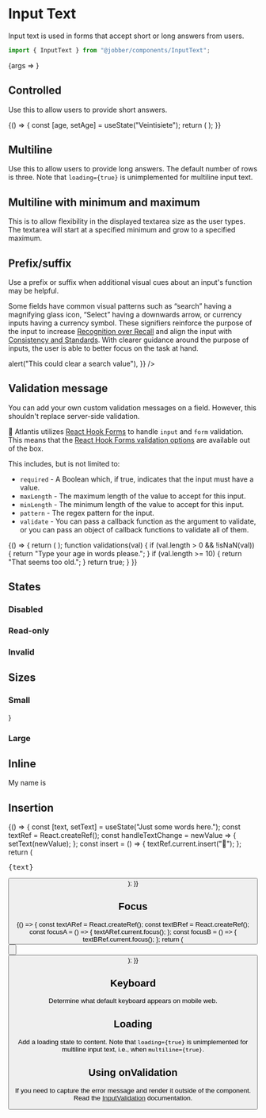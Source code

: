
<Meta title="Components/InputText" component={InputText} />

# Input Text

Input text is used in forms that accept short or long answers from users.

```ts
import { InputText } from "@jobber/components/InputText";
```

<Canvas>
  <Story
    name="InputText"
    args={{
      defaultValue: "Rocinante",
      placeholder: "Ship Name",
    }}
  >
    {args => <InputText {...args} />}
  </Story>
</Canvas>

<ArgsTable of={InputText} story="InputText" />

## Controlled

Use this to allow users to provide short answers.

<Canvas>
  <ExampleWithHooks>
    {() => {
      const [age, setAge] = useState("Veintisiete");
      return (
        <InputText
          value={age}
          onChange={setAge}
          name="age"
          placeholder="Age in words"
        />
      );
    }}
  </ExampleWithHooks>
</Canvas>

## Multiline

Use this to allow users to provide long answers. The default number of rows is
three. Note that `loading={true}` is unimplemented for multiline input text.

<Canvas>
  <InputText
    multiline={true}
    placeholder="Describe your age"
    name="describeAge"
  />
</Canvas>

## Multiline with minimum and maximum

This is to allow flexibility in the displayed textarea size as the user types.
The textarea will start at a specified minimum and grow to a specified maximum.

<Canvas>
  <InputText
    defaultValue="Rocinante"
    multiline={true}
    rows={{ min: 1, max: 4 }}
  />
</Canvas>

## Prefix/suffix

Use a prefix or suffix when additional visual cues about an input's function may
be helpful.

Some fields have common visual patterns such as “search” having a magnifying
glass icon, “Select” having a downwards arrow, or currency inputs having a
currency symbol. These signifiers reinforce the purpose of the input to increase
[Recognition over Recall](https://www.nngroup.com/articles/ten-usability-heuristics/)
and align the input with
[Consistency and Standards](https://www.nngroup.com/articles/ten-usability-heuristics/).
With clearer guidance around the purpose of inputs, the user is able to better
focus on the task at hand.

<Canvas>
  <Content>
    <InputText
      defaultValue="1,000,000"
      placeholder="Invoice Total"
      prefix={{ label: "$", icon: "invoice" }}
      suffix={{ label: ".00" }}
    />
    <InputText
      placeholder="Search"
      prefix={{ icon: "search" }}
      suffix={{
        icon: "cross",
        ariaLabel: "clear search",
        onClick: () => alert("This could clear a search value"),
      }}
    />
  </Content>
</Canvas>

## Validation message

You can add your own custom validation messages on a field. However, this
shouldn't replace server-side validation.

🔱 Atlantis utilizes [React Hook Forms](https://react-hook-form.com/) to handle
`input` and `form` validation. This means that the
[React Hook Forms validation options](https://react-hook-form.com/api#register)
are available out of the box.

This includes, but is not limited to:

- `required` - A Boolean which, if true, indicates that the input must have a
  value.
- `maxLength` - The maximum length of the value to accept for this input.
- `minLength` - The minimum length of the value to accept for this input.
- `pattern` - The regex pattern for the input.
- `validate` - You can pass a callback function as the argument to validate, or
  you can pass an object of callback functions to validate all of them.

<Canvas>
  <ExampleWithHooks>
    {() => {
      return (
        <InputText
          name="age"
          placeholder="What's your age"
          validations={{
            required: {
              value: true,
              message: "You have to tell us your age",
            },
            validate: validations,
          }}
        />
      );
      function validations(val) {
        if (val.length > 0 && !isNaN(val)) {
          return "Type your age in words please.";
        }
        if (val.length >= 10) {
          return "That seems too old.";
        }
        return true;
      }
    }}
  </ExampleWithHooks>
</Canvas>

## States

### Disabled

<Canvas>
  <InputText
    placeholder="Credit card"
    value="**** **** **** 1234"
    disabled={true}
    name="creditCard"
  />
</Canvas>

### Read-only

<Canvas>
  <InputText
    placeholder="Your referral code"
    value="WXYZ100"
    readonly={true}
    name="referralCode"
  />
</Canvas>

### Invalid

<Canvas>
  <InputText
    placeholder="Email"
    value="atlantis"
    invalid={true}
    name="emailAddress"
  />
</Canvas>

## Sizes

### Small

<Canvas>
  <InputText name="smallField" size="small" placeholder="Duration" />}
</Canvas>

### Large

<Canvas>
  <InputText name="largeField" size="large" placeholder="Your username" />
</Canvas>

## Inline

<Canvas>
  <Text>
    My name is
    <InputText
      name="durationInDays"
      value="Jeff"
      size="small"
      inline={true}
      maxLength={4}
      align="center"
    />
  </Text>
</Canvas>

## Insertion

<Canvas>
  <ExampleWithHooks>
    {() => {
      const [text, setText] = useState("Just some words here.");
      const textRef = React.createRef();
      const handleTextChange = newValue => {
        setText(newValue);
      };
      const insert = () => {
        textRef.current.insert("🎉");
      };
      return (
        <Content>
          <InputText value={text} onChange={handleTextChange} ref={textRef} />
          <pre>{text}</pre>
          <Button label="Insert Emoji" onClick={insert} />
        </Content>
      );
    }}
  </ExampleWithHooks>
</Canvas>

## Focus

<Canvas>
  <ExampleWithHooks>
    {() => {
      const textARef = React.createRef();
      const textBRef = React.createRef();
      const focusA = () => {
        textARef.current.focus();
      };
      const focusB = () => {
        textBRef.current.focus();
      };
      return (
        <Content>
          <InputText value="Text input A" ref={textARef} />
          <InputText value="Text input B" ref={textBRef} />
          <Button label="Focus text input A" onClick={focusA} />
          <br />
          <Button label="Focus text input B" onClick={focusB} />
        </Content>
      );
    }}
  </ExampleWithHooks>
</Canvas>

## Keyboard

Determine what default keyboard appears on mobile web.

<Canvas>
  <InputText
    placeholder="Describe your age"
    name="describeAge"
    keyboard="numeric"
  />
</Canvas>

## Loading

Add a loading state to content. Note that `loading={true}` is unimplemented for
multiline input text, i.e., when `multiline={true}`.

<Canvas>
  <InputText
    placeholder="Checking phone number"
    name="phoneNumber"
    loading={true}
    keyboard="numeric"
  />
</Canvas>

## Using onValidation

If you need to capture the error message and render it outside of the component.
Read the [InputValidation](/components/input-validation) documentation.
